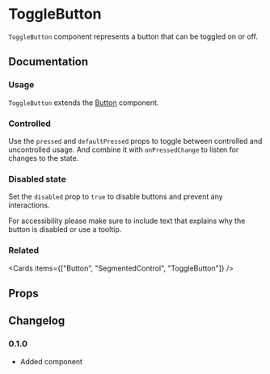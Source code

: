 
# ToggleButton

`ToggleButton` component represents a button that can be toggled on or off.

## Documentation

### Usage

`ToggleButton` extends the [Button](./button/) component.

<Demo component={Usage} />

### Controlled

Use the `pressed` and `defaultPressed` props to toggle between controlled and uncontrolled usage. And combine it with `onPressedChange` to listen for changes to the state.

<Demo component={ControlledUsage} />

### Disabled state

Set the `disabled` prop to `true` to disable buttons and prevent any interactions.

For accessibility please make sure to include text that explains why the button is disabled or use a tooltip.

<Demo component={DisabledUsage} />

### Related

<Cards items={["Button", "SegmentedControl", "ToggleButton"]} />

## Props

<PropsTable component={ToggleButton} />

## Changelog

### 0.1.0

- Added component

